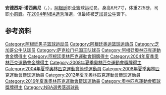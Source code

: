 {{noteTA|G1=NBA
}}
{{Infobox NBA Player
| name = 安德烈斯·诺西奥尼<br/>Andrés Nocioni
| image = Andrés Nocioni in uniform.jpg
| caption = 
| league = [[NBA|NBA]]
| conference = 東部联盟
| sport = [[篮球|篮球]]
| position = [[小前鋒|小前鋒]]
| nickname = AN 
| height_ft = 6 | height_in = 7
| weight_lb  = 225
| nationality = {{ARG}}
| birth_date = {{birth date and age|1979|11|30}}
| birth_place = {{ARG}}[[聖菲_(阿根廷)|圣菲]]
| highschool = 
| college = 
| draft = 落選
| draft_year = 2004
| career_start = 2004年
| career_end = 
| awards = 
}}

'''安德烈斯·诺西奥尼'''（{{lang-es|'''Andrés Nocioni'''}}，{{bd|1979年|11月30日|catIdx=D}}），[[阿根廷|阿根廷]]职业篮球运动员，身高6尺7寸，体重225磅，司职[[小前鋒|小前鋒]]。在[[2004年NBA选秀|2004年NBA选秀]]落選，但最終被[[芝加哥公牛|芝加哥公牛]]簽下。

== 参考资料 ==
{{reflist}}

{{2004 NBA Draft}}
{{ACB最有价值球员}}
{{欧洲篮球联赛最终四强最有价值球员}}
{{2002年男篮世锦赛阿根廷队阵容}}
{{2004年夏季奥运会阿根廷男子篮球阵容}}
{{2006年男篮世锦赛阿根廷队阵容}}
{{2008年夏季奥运会阿根廷男子篮球阵容}}
{{2012年夏季奥运会阿根廷男子篮球阵容}}
{{2016年夏季奥运会阿根廷男子篮球阵容}}

{{Authority control}}
{{DEFAULTSORT:Nocioni, Andres}}
[[Category:阿根廷男子篮球运动员|Category:阿根廷男子篮球运动员]]
[[Category:阿根廷奥运篮球运动员|Category:阿根廷奥运篮球运动员]]
[[Category:芝加哥公牛队球员|Category:芝加哥公牛队球员]]
[[Category:萨克拉门托国王队球员|Category:萨克拉门托国王队球员]]
[[Category:阿根廷奧林匹克運動會金牌得主|Category:阿根廷奧林匹克運動會金牌得主]]
[[Category:阿根廷奧林匹克運動會銅牌得主|Category:阿根廷奧林匹克運動會銅牌得主]]
[[Category:2004年夏季奧林匹克運動會金牌得主|Category:2004年夏季奧林匹克運動會金牌得主]]
[[Category:2008年夏季奧林匹克運動會獎牌得主|Category:2008年夏季奧林匹克運動會獎牌得主]]
[[Category:2004年夏季奧林匹克運動會籃球運動員|Category:2004年夏季奧林匹克運動會籃球運動員]]
[[Category:2008年夏季奧林匹克運動會籃球運動員|Category:2008年夏季奧林匹克運動會籃球運動員]]
[[Category:2012年夏季奧林匹克運動會籃球運動員|Category:2012年夏季奧林匹克運動會籃球運動員]]
[[Category:2016年夏季奧林匹克運動會籃球運動員|Category:2016年夏季奧林匹克運動會籃球運動員]]
[[Category:奧林匹克運動會籃球獎牌得主|Category:奧林匹克運動會籃球獎牌得主]]
[[Category:NBA選秀落選球員|Category:NBA選秀落選球員]]